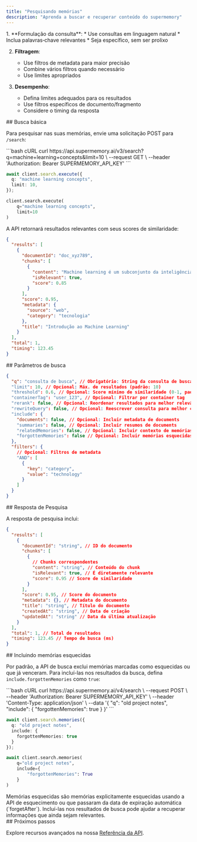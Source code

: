 ```yaml
---
title: "Pesquisando memórias"
description: "Aprenda a buscar e recuperar conteúdo do supermemory"
---
```


<Accordion title="Boas práticas" defaultOpen icon="sparkles">
  1. **Formulação da consulta**:
     * Use consultas em linguagem natural
     * Inclua palavras‑chave relevantes
     * Seja específico, sem ser prolixo

  2. **Filtragem**:
     * Use filtros de metadata para maior precisão
     * Combine vários filtros quando necessário
     * Use limites apropriados

  3. **Desempenho**:
     * Defina limites adequados para os resultados
     * Use filtros específicos de documento/fragmento
     * Considere o timing da resposta
</Accordion>

<div id="basic-search">
  ## Busca básica
</div>

Para pesquisar nas suas memórias, envie uma solicitação POST para `/search`:

<CodeGroup>
  ```bash cURL
  curl https://api.supermemory.ai/v3/search?q=machine+learning+concepts&limit=10 \
    --request GET \
    --header 'Authorization: Bearer SUPERMEMORY_API_KEY'
  ```

  ```typescript Typescript
  await client.search.execute({
    q: "machine learning concepts",
    limit: 10,
  });
  ```

  ```python Python
  client.search.execute(
      q="machine learning concepts",
      limit=10
  )
  ```
</CodeGroup>

A API retornará resultados relevantes com seus scores de similaridade:

```json
{
  "results": [
    {
      "documentId": "doc_xyz789",
      "chunks": [
        {
          "content": "Machine learning é um subconjunto da inteligência artificial...",
          "isRelevant": true,
          "score": 0.85
        }
      ],
      "score": 0.95,
      "metadata": {
        "source": "web",
        "category": "tecnologia"
      },
      "title": "Introdução ao Machine Learning"
    }
  ],
  "total": 1,
  "timing": 123.45
}
```

<div id="search-parameters">
  ## Parâmetros de busca
</div>

```json
{
  "q": "consulta de busca", // Obrigatório: String da consulta de busca
  "limit": 10, // Opcional: Máx. de resultados (padrão: 10)
  "threshold": 0.6, // Opcional: Score mínimo de similaridade (0-1, padrão: 0.6)
  "containerTag": "user_123", // Opcional: Filtrar por container tag
  "rerank": false, // Opcional: Reordenar resultados para melhor relevância
  "rewriteQuery": false, // Opcional: Reescrever consulta para melhor correspondência
  "include": {
    "documents": false, // Opcional: Incluir metadata de documents
    "summaries": false, // Opcional: Incluir resumos de documents
    "relatedMemories": false, // Opcional: Incluir contexto de memórias relacionadas
    "forgottenMemories": false // Opcional: Incluir memórias esquecidas nos resultados
  },
  "filters": {
    // Opcional: Filtros de metadata
    "AND": [
      {
        "key": "category",
        "value": "technology"
      }
    ]
  }
}
```

<div id="search-response">
  ## Resposta de Pesquisa
</div>

A resposta de pesquisa inclui:

```json
{
  "results": [
    {
      "documentId": "string", // ID do documento
      "chunks": [
        {
          // Chunks correspondentes
          "content": "string", // Conteúdo do chunk
          "isRelevant": true, // É diretamente relevante
          "score": 0.95 // Score de similaridade
        }
      ],
      "score": 0.95, // Score do documento
      "metadata": {}, // Metadata do documento
      "title": "string", // Título do documento
      "createdAt": "string", // Data de criação
      "updatedAt": "string" // Data da última atualização
    }
  ],
  "total": 1, // Total de resultados
  "timing": 123.45 // Tempo de busca (ms)
}
```

<div id="including-forgotten-memories">
  ## Incluindo memórias esquecidas
</div>

Por padrão, a API de busca exclui memórias marcadas como esquecidas ou que já venceram. Para incluí-las nos resultados da busca, defina `include.forgottenMemories` como `true`:

<CodeGroup>
  ```bash cURL
  curl https://api.supermemory.ai/v4/search \
    --request POST \
    --header 'Authorization: Bearer SUPERMEMORY_API_KEY' \
    --header 'Content-Type: application/json' \
    --data '{
      "q": "old project notes",
      "include": {
        "forgottenMemories": true
      }
    }'
  ```

  ```typescript Typescript
  await client.search.memories({
    q: "old project notes",
    include: {
      forgottenMemories: true
    }
  });
  ```

  ```python Python
  await client.search.memories(
      q="old project notes",
      include={
          "forgottenMemories": True
      }
  )
  ```
</CodeGroup>

<Note>
  Memórias esquecidas são memórias explicitamente esquecidas usando a API de esquecimento ou que passaram da data de expiração automática (`forgetAfter`). Incluí-las nos resultados de busca pode ajudar a recuperar informações que ainda sejam relevantes.
</Note>

<div id="next-steps">
  ## Próximos passos
</div>

Explore recursos avançados na nossa [Referência da API](/pt-BR/api-reference/search-memories/search-memories).